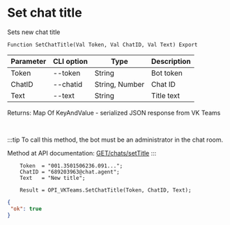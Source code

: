 ﻿---
sidebar_position: 12
---


# Set chat title
 Sets new chat title



`Function SetChatTitle(Val Token, Val ChatID, Val Text) Export`

  | Parameter | CLI option | Type | Description |
  |-|-|-|-|
  | Token | --token | String | Bot token |
  | ChatID | --chatid | String, Number | Chat ID |
  | Text | --text | String | Title text |

  
  Returns:  Map Of KeyAndValue - serialized JSON response from VK Teams

<br/>

:::tip
To call this method, the bot must be an administrator in the chat room.

 Method at API documentation: [GET ​​/chats/setTitle](https://teams.vk.com/botapi/#/chats/get_chats_setTitle)
:::
<br/>


```bsl title="Code example"
    Token  = "001.3501506236.091...";
    ChatID = "689203963@chat.agent";
    Text   = "New title";

    Result = OPI_VKTeams.SetChatTitle(Token, ChatID, Text);
```
 



```json title="Result"
{
 "ok": true
}
```
